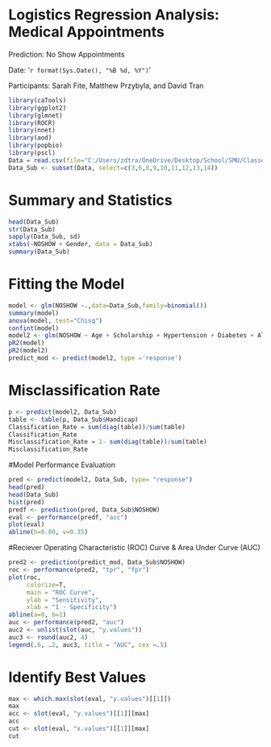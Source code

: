 # Logistics Regression Analysis: Medical Appointments

Prediction: No Show Appointments

Date: '`r format(Sys.Date(), "%B %d, %Y")`'

Participants: Sarah Fite, Matthew Przybyla, and David Tran

```{r include=FALSE}
library(caTools)
library(ggplot2)
library(glmnet)
library(ROCR)
library(nnet)
library(aod)
library(popbio)
library(pscl)
Data = read.csv(file="C:/Users/zdtra/OneDrive/Desktop/School/SMU/Classes/AUG2017/MSDS 6372 - Applied Statistics - Inference and Modeling/Project 3/KaggleV2-May-2016.csv", header=TRUE, sep=",")
Data_Sub <- subset(Data, select=c(3,6,8,9,10,11,12,13,14))
```

# Summary and Statistics 
```{r}
head(Data_Sub)
str(Data_Sub)
sapply(Data_Sub, sd)
xtabs(~NOSHOW + Gender, data = Data_Sub)
summary(Data_Sub)
```

# Fitting the Model 
```{r}
model <- glm(NOSHOW ~.,data=Data_Sub,family=binomial())
summary(model)
anova(model, test="Chisq")
confint(model)
model2 <- glm(NOSHOW ~ Age + Scholarship + Hypertension + Diabetes + Alcoholism  + SMS_received, data=Data_Sub,family=binomial())
pR2(model)
pR2(model2)
predict_mod <- predict(model2, type ='response')
```

# Misclassification Rate 
```{r}
p <- predict(model2, Data_Sub)
table <- table(p, Data_Sub$Handicap)
Classification_Rate = sum(diag(table))/sum(table)
Classification_Rate
Misclassification_Rate = 1- sum(diag(table))/sum(table)
Misclassification_Rate
```

#Model Performance Evaluation  
```{r}
pred <- predict(model2, Data_Sub, type= "response")
head(pred)
head(Data_Sub)
hist(pred)
predf <- prediction(pred, Data_Sub$NOSHOW)
eval <- performance(predf, "acc")
plot(eval)
abline(h=0.80, v=0.35)
```

#Reciever Operating Characteristic (ROC) Curve & Area Under Curve (AUC)
```{r}
pred2 <- prediction(predict_mod, Data_Sub$NOSHOW)
roc <- performance(pred2, "tpr", "fpr")
plot(roc,
     colorize=T,
     main = "ROC Curve",
     ylab = "Sensitivity",
     xlab = "1 - Specificity")
abline(a=0, b=1)
auc <- performance(pred2, "auc")
auc2 <- unlist(slot(auc, "y.values"))
auc3 <- round(auc2, 4)
legend(.6, .2, auc3, title = "AUC", cex =.5)
```

# Identify Best Values
```{r}
max <- which.max(slot(eval, "y.values")[[1]])
max
acc <- slot(eval, "y.values")[[1]][max]
acc
cut <- slot(eval, "x.values")[[1]][max]
cut
```


